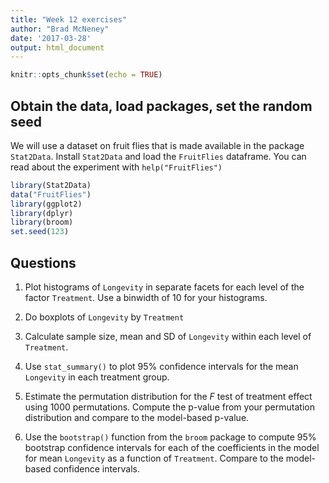 ```yaml
---
title: "Week 12 exercises"
author: "Brad McNeney"
date: '2017-03-28'
output: html_document
---
```


```r
knitr::opts_chunk$set(echo = TRUE)
```

## Obtain the data, load packages, set the random seed

We will use a dataset on fruit flies that is made available in the package
`Stat2Data`. Install `Stat2Data` and load the `FruitFlies` dataframe.
You can read about the experiment with `help("FruitFlies")`

```r
library(Stat2Data)
data("FruitFlies")
library(ggplot2)
library(dplyr)
library(broom)
set.seed(123)
```

## Questions

1. Plot histograms of `Longevity` in separate facets for each level
of the factor `Treatment`. Use a binwidth of 10 for your histograms.

2. Do boxplots of `Longevity` by `Treatment`

3. Calculate sample size, mean and SD of `Longevity` within each 
level of `Treatment`.


4. Use `stat_summary()` to
plot 95\% confidence intervals for the mean `Longevity` in each
treatment group.


5. Estimate the permutation distribution for the $F$ test of 
treatment effect using 1000 permutations. Compute the p-value
from your permutation distribution and compare to the model-based
p-value.


6. Use the `bootstrap()` function from the `broom` package to 
compute 95\% bootstrap confidence intervals for each of the
coefficients in the model for mean `Longevity` as a function 
of `Treatment`. Compare to the model-based confidence intervals.

